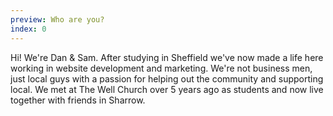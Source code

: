 ```yaml
---
preview: Who are you?
index: 0
---
```


Hi! We're Dan & Sam. After studying in Sheffield we've now made a life here working in website development and marketing. We're not business men, just local guys with a passion for helping out the community and supporting local. We met at The Well Church over 5 years ago as students and now live together with friends in Sharrow.